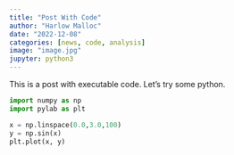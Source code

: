 ```yaml
---
title: "Post With Code"
author: "Harlow Malloc"
date: "2022-12-08"
categories: [news, code, analysis]
image: "image.jpg"
jupyter: python3
---
```


This is a post with executable code. Let's try some python.

```python
import numpy as np
import pylab as plt

x = np.linspace(0.0,3.0,100)
y = np.sin(x)
plt.plot(x, y)
```
